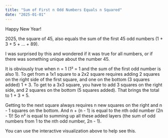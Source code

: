 ```yaml
---
title: "Sum of First n Odd Numbers Equals n Squared"
date: "2025-01-01"
---
```




Happy New Year!

2025, the square of 45, also equals the sum of the first 45 odd numbers (1 + 3 + 5 + ... + 89).

I was surprised by this and wondered if it was true for all numbers, or if there was something unique about the number 45.

<SumOfOddsVisualizer />

It is obviously true when n = 1 (1² = 1 and the sum of the first odd number is also 1). To get from a 1x1 square to a 2x2 square requires adding 2 squares on the right side of the first square, and one on the bottom (3 squares added) 1 + 3. To get to a 3x3 square, you have to add 3 squares on the right side, and 2 squares on the bottom (5 squares added). That brings the total to 1 + 3 + 5.

Getting to the next square always requires n new squares on the right and n - 1 squares on the bottom. And n + (n - 1) is equal to the nth odd number (2n - 1)! So n² is equal to summing up all these added layers (the sum of odd numbers from 1 to the nth odd number, 2n - 1).

You can use the interactive visualization above to help see this.

